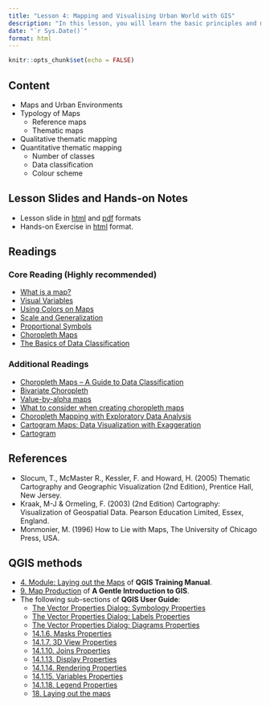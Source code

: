 ```yaml
---
title: "Lesson 4: Mapping and Visualising Urban World with GIS"
description: "In this lesson, you will learn the basic principles and methods of GIS mapping and Geovisualisation. You will also gain hands-on exercise on using QGIS to prepare GIS maps."
date: "`r Sys.Date()`"
format: html
---
```


```r
knitr::opts_chunk$set(echo = FALSE)
```

## Content

-   Maps and Urban Environments
-   Typology of Maps
    -   Reference maps
    -   Thematic maps
-   Qualitative thematic mapping
-   Quantitative thematic mapping
    -   Number of classes
    -   Data classification
    -   Colour scheme

## Lesson Slides and Hands-on Notes

-   Lesson slide in [html](../lesson/Lesson04/Lesson04.html) and [pdf](../lesson/Lesson04/Lesson04.pdf) formats
-   Hands-on Exercise in [html](../Hands-on_Ex/Hands-on_Ex04/Hands-on_Ex04.html) format.

## Readings

### Core Reading (Highly recommended)

-   [What is a map?](https://www.axismaps.com/guide/what-is-a-map)
-   [Visual Variables](https://www.axismaps.com/guide/visual-variables)
-   [Using Colors on Maps](https://www.axismaps.com/guide/using-colors-on-maps)
-   [Scale and Generalization](https://www.axismaps.com/guide/scale-and-generalization)
-   [Proportional Symbols](https://www.axismaps.com/guide/proportional-symbols)
-   [Choropleth Maps](https://www.axismaps.com/guide/choropleth)
-   [The Basics of Data Classification](https://www.axismaps.com/guide/data-classification)

### Additional Readings

-   [Choropleth Maps -- A Guide to Data Classification](https://gisgeography.com/choropleth-maps-data-classification/)
-   [Bivariate Choropleth](https://www.axismaps.com/guide/bivariate-choropleth)
-   [Value-by-alpha maps](http://andywoodruff.com/blog/value-by-alpha-maps/)
-   [What to consider when creating choropleth maps](https://blog.datawrapper.de/choroplethmaps/)
-   [Choropleth Mapping with Exploratory Data Analysis](https://www.directionsmag.com/article/3363)
-   [Cartogram Maps: Data Visualization with Exaggeration](https://gisgeography.com/cartogram-maps/)
-   [Cartogram](https://en.wikipedia.org/wiki/Cartogram)

## References

-   Slocum, T., McMaster R., Kessler, F. and Howard, H. (2005) Thematic Cartography and Geographic Visualization (2nd Edition), Prentice Hall, New Jersey.
-   Kraak, M-J & Ormeling, F. (2003) (2nd Edition) Cartography: Visualization of Geospatial Data. Pearson Education Limited, Essex, England.
-   Monmonier, M. (1996) How to Lie with Maps, The University of Chicago Press, USA.

## QGIS methods

-   [4. Module: Laying out the Maps](https://docs.qgis.org/3.16/en/docs/training_manual/map_composer/index.html) of **QGIS Training Manual**.
-   [9. Map Production](https://docs.qgis.org/3.16/en/docs/gentle_gis_introduction/map_production.html) of **A Gentle Introduction to GIS**.
-   The following sub-sections of **QGIS User Guide**:
    -   [The Vector Properties Dialog: Symbology Properties](https://docs.qgis.org/3.16/en/docs/user_manual/working_with_vector/vector_properties.html#symbology-properties)
    -   [The Vector Properties Dialog: Labels Properties](https://docs.qgis.org/3.16/en/docs/user_manual/working_with_vector/vector_properties.html#labels-properties)
    -   [The Vector Properties Dialog: Diagrams Properties](https://docs.qgis.org/3.16/en/docs/user_manual/working_with_vector/vector_properties.html#diagrams-properties)
    -   [14.1.6. Masks Properties](https://docs.qgis.org/3.16/en/docs/user_manual/working_with_vector/vector_properties.html#masks-properties)
    -   [14.1.7. 3D View Properties](https://docs.qgis.org/3.16/en/docs/user_manual/working_with_vector/vector_properties.html#d-view-properties)
    -   [14.1.10. Joins Properties](https://docs.qgis.org/3.16/en/docs/user_manual/working_with_vector/vector_properties.html#joins-properties)
    -   [14.1.13. Display Properties](https://docs.qgis.org/3.16/en/docs/user_manual/working_with_vector/vector_properties.html#display-properties)
    -   [14.1.14. Rendering Properties](https://docs.qgis.org/3.16/en/docs/user_manual/working_with_vector/vector_properties.html#rendering-properties)
    -   [14.1.15. Variables Properties](https://docs.qgis.org/3.16/en/docs/user_manual/working_with_vector/vector_properties.html#variables-properties)
    -   [14.1.18. Legend Properties](https://docs.qgis.org/3.16/en/docs/user_manual/working_with_vector/vector_properties.html#legend-properties)
    -   [18. Laying out the maps](https://docs.qgis.org/3.16/en/docs/user_manual/print_composer/index.html)
